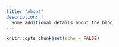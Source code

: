 ```yaml
---
title: "About"
description: |
  Some additional details about the blog
---
```


```r
knitr::opts_chunk$set(echo = FALSE)
```
